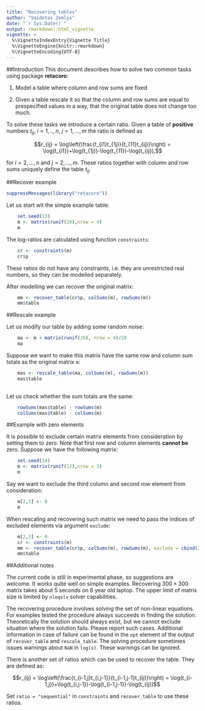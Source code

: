 ```yaml
---
title: "Recovering tables"
author: "Vaidotas Zemlys"
date: "`r Sys.Date()`"
output: rmarkdown::html_vignette
vignette: >
  %\VignetteIndexEntry{Vignette Title}
  %\VignetteEngine{knitr::rmarkdown}
  %\VignetteEncoding{UTF-8}
---
```


##Introduction 
This document describes how to solve two common tasks using package **retacoro**:

  1. Model a table where column and row sums are fixed
  
  2. Given a table rescale it so that the column and row sums are equal to prespecified values in a way, that the original table does not change too much.
    
To solve these tasks we introduce a certain ratio. Given a table of **positive** numbers $t_{ij}$, $i=1,..,n$, $j=1,...,m$ the ratio is defined as

$$r_{ij} = \log\left(\frac{t_{i1}t_{1j}}{t_{11}t_{ij}}\right) = \log(t_{i1})+\log(t_{1j})-\log(t_{11})-\log(t_{ij}),$$

for  $i=2,...,n$ and $j=2,...,m$. These ratios together with column and row sums uniquely define the table $t_{ij}$. 

##Recover example
```r
suppressMessages(library("retacoro"))
```

Let us start wit the simple example table:
```r
    set.seed(13)
    m <- matrix(runif(20),nrow = 4)
    m
```

The log-ratios are calculated using function `constraints`:
```r
    cr <- constraints(m)
    cr$p
```

These ratios do not have any constraints, i.e. they are unrestricted real numbers, so they can be modelled separately. 

After modelling we can recover the original matrix:
```r
    mm <- recover_table(cr$p, colSums(m), rowSums(m))
    mm$table
```

##Rescale example

Let us modify our table by adding some random noise:

```r
    ma <- m + matrix(runif(20), nrow = 4)/20
    ma
```

Suppose we want to make this matrix have the same row and column sum totals as the original matrix `m`:
```r
    mas <- rescale_table(ma, colSums(m), rowSums(m))
    mas$table
    
```
Let us check whether the sum totals are the same:
```r
    rowSums(mas$table) - rowSums(m)
    colSums(mas$table) - colSums(m)
```

##Example with zero elements

It is possible to exclude certain matrix elements from consideration  by setting them to zero. Note that first row and column elements **cannot be** zero. Suppose we have the following matrix:
```r
    set.seed(14)
    m <- matrix(runif(12),nrow = 3)
    m
```
Say we want to exclude the third column and second row element from consideration:

```r
    m[2,3] <- 0
    m
```

When rescaling and recovering such matrix we need to pass the indices of excluded elements via argument `exclude`:

```r
    m[2,3] <- 0
    cr <- constraints(m)
    mm <- recover_table(cr$p, colSums(m), rowSums(m), exclude = cbind(2,3))
    mm$table
```


##Additional notes

The current code is still in experimental phase, so suggestions are welcome. It works quite well on simple examples. Recovering $300\times 300$ matrix takes about 5 seconds on 6 year old laptop. The upper limit of matrix size is limited by `nleqslv` solver capabilities. 

The recovering procedure involves solving the set of non-linear equations. For examples tested the procedure always succeeds in finding the solution.   Theoretically the solution should always exist, but we cannot exclude situation where the solution fails. Please report such cases. Additional information in case of failure can be found in the `opt` element of the output of `recover_table` and `rescale_table`. The solving procedure sometimes issues warnings about `NaN` in `log(x)`. These warnings can be ignored.

There is another set of ratios which can be used to recover the table. They are defined as:

$$r_{ij} = \log\left(\frac{t_{i-1,j}t_{i,j-1}}{t_{i-1,j-1}t_{ij}}\right) = \log(t_{i-1,j})+\log(t_{i,j-1})-\log(t_{i-1,j-1})-\log(t_{ij})$$

Set `ratio = "sequential"` in `constraints` and `recover_table` to use these ratios.




